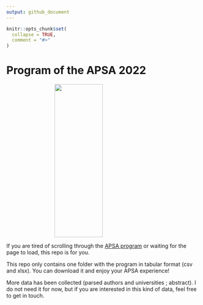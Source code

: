 ```yaml
---
output: github_document
---
```


<!-- README.md is generated from README.Rmd. Please edit that file -->

```r
knitr::opts_chunk$set(
  collapse = TRUE,
  comment = "#>"
)
```

# Program of the APSA 2022

<img src="meme.jpeg" width="400" height="400" style = "display: block; margin-left: auto; margin-right: auto; width: 50%;"/>



If you are tired of scrolling through the [APSA program](https://convention2.allacademic.com/one/apsa/apsa22/index.php) or waiting for the page to load, this repo is for you. 

This repo only contains one folder with the program in tabular format (csv and xlsx). You can download it and enjoy your APSA experience!

More data has been collected (parsed authors and universities ; abstract). I do not need it for now, but if you are interested in this kind of data, feel free to get in touch. 


